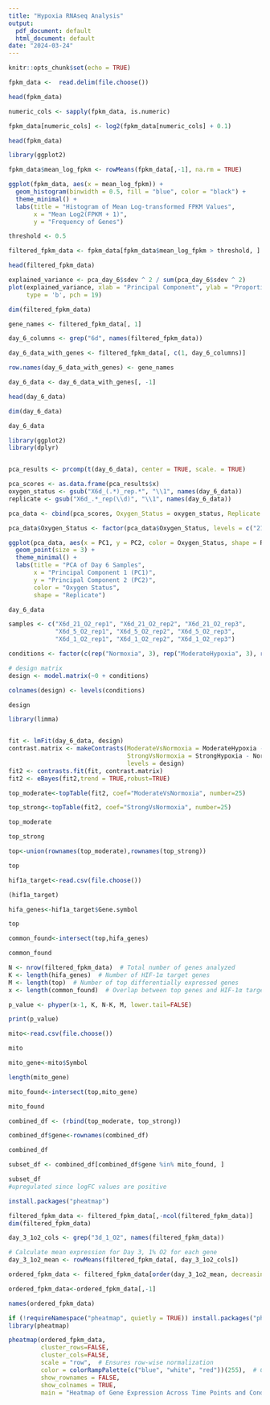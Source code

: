 ---
title: "Hypoxia RNAseq Analysis"
output:
  pdf_document: default
  html_document: default
date: "2024-03-24"
---

```{r setup, include=FALSE}
knitr::opts_chunk$set(echo = TRUE)
```


```{r}
fpkm_data <-  read.delim(file.choose())

```

```{r}
head(fpkm_data)
```
```{r}
numeric_cols <- sapply(fpkm_data, is.numeric)

fpkm_data[numeric_cols] <- log2(fpkm_data[numeric_cols] + 0.1)

```

```{r}
head(fpkm_data)
```
```{r}
library(ggplot2)

```
```{r}

fpkm_data$mean_log_fpkm <- rowMeans(fpkm_data[,-1], na.rm = TRUE)

ggplot(fpkm_data, aes(x = mean_log_fpkm)) +
  geom_histogram(binwidth = 0.5, fill = "blue", color = "black") +
  theme_minimal() +
  labs(title = "Histogram of Mean Log-transformed FPKM Values",
       x = "Mean Log2(FPKM + 1)",
       y = "Frequency of Genes")

```

```{r}
threshold <- 0.5

filtered_fpkm_data <- fpkm_data[fpkm_data$mean_log_fpkm > threshold, ]

head(filtered_fpkm_data)

```



```{r}
explained_variance <- pca_day_6$sdev ^ 2 / sum(pca_day_6$sdev ^ 2)
plot(explained_variance, xlab = "Principal Component", ylab = "Proportion of Variance Explained",
     type = 'b', pch = 19)
```


```{r}
dim(filtered_fpkm_data)
```



```{r}

gene_names <- filtered_fpkm_data[, 1] 

day_6_columns <- grep("6d", names(filtered_fpkm_data))

day_6_data_with_genes <- filtered_fpkm_data[, c(1, day_6_columns)]

row.names(day_6_data_with_genes) <- gene_names

day_6_data <- day_6_data_with_genes[, -1]

head(day_6_data)


```

```{r}
dim(day_6_data)
```



```{r}
day_6_data
```
```{r}
library(ggplot2)
library(dplyr)


pca_results <- prcomp(t(day_6_data), center = TRUE, scale. = TRUE)

pca_scores <- as.data.frame(pca_results$x)
oxygen_status <- gsub("X6d_(.*)_rep.*", "\\1", names(day_6_data))
replicate <- gsub("X6d_.*_rep(\\d)", "\\1", names(day_6_data))

pca_data <- cbind(pca_scores, Oxygen_Status = oxygen_status, Replicate = replicate)

pca_data$Oxygen_Status <- factor(pca_data$Oxygen_Status, levels = c("21_O2", "5_O2", "1_O2"))

ggplot(pca_data, aes(x = PC1, y = PC2, color = Oxygen_Status, shape = Replicate)) +
  geom_point(size = 3) +
  theme_minimal() +
  labs(title = "PCA of Day 6 Samples",
       x = "Principal Component 1 (PC1)",
       y = "Principal Component 2 (PC2)",
       color = "Oxygen Status",
       shape = "Replicate")


```







```{r}
day_6_data
```

```{r}
samples <- c("X6d_21_O2_rep1", "X6d_21_O2_rep2", "X6d_21_O2_rep3", 
             "X6d_5_O2_rep1", "X6d_5_O2_rep2", "X6d_5_O2_rep3", 
             "X6d_1_O2_rep1", "X6d_1_O2_rep2", "X6d_1_O2_rep3")

conditions <- factor(c(rep("Normoxia", 3), rep("ModerateHypoxia", 3), rep("StrongHypoxia", 3)))

# design matrix
design <- model.matrix(~0 + conditions)

colnames(design) <- levels(conditions)

design
```
```{r}
library(limma)


fit <- lmFit(day_6_data, design)
contrast.matrix <- makeContrasts(ModerateVsNormoxia = ModerateHypoxia - Normoxia,
                                 StrongVsNormoxia = StrongHypoxia - Normoxia,
                                 levels = design)
fit2 <- contrasts.fit(fit, contrast.matrix)
fit2 <- eBayes(fit2,trend = TRUE,robust=TRUE)

top_moderate<-topTable(fit2, coef="ModerateVsNormoxia", number=25)

top_strong<-topTable(fit2, coef="StrongVsNormoxia", number=25)
```


```{r}
top_moderate
```
```{r}
top_strong
```
```{r}
top<-union(rownames(top_moderate),rownames(top_strong))
```

```{r}
top
```



```{r}
hif1a_target<-read.csv(file.choose())

```

```{r}
(hif1a_target)


```

```{r}
hifa_genes<-hif1a_target$Gene.symbol
```
```{r}
top
```

```{r}
common_found<-intersect(top,hifa_genes)
```

```{r}
common_found
```

```{r}



N <- nrow(filtered_fpkm_data)  # Total number of genes analyzed
K <- length(hifa_genes)  # Number of HIF-1α target genes
M <- length(top)  # Number of top differentially expressed genes
x <- length(common_found)  # Overlap between top genes and HIF-1α targets

p_value <- phyper(x-1, K, N-K, M, lower.tail=FALSE)

print(p_value)


```
```{r}
mito<-read.csv(file.choose())
```

```{r}
mito
```
```{r}
mito_gene<-mito$Symbol
```

```{r}
length(mito_gene)
```
```{r}
mito_found<-intersect(top,mito_gene)

```

```{r}
mito_found
```
```{r}

combined_df <- (rbind(top_moderate, top_strong))

combined_df$gene<-rownames(combined_df)

```

```{r}
combined_df
```
```{r}
subset_df <- combined_df[combined_df$gene %in% mito_found, ]

```

```{r}
subset_df
#upregulated since logFC values are positive
```
```{r}
install.packages("pheatmap")
```



```{r}
filtered_fpkm_data <- filtered_fpkm_data[,-ncol(filtered_fpkm_data)]
dim(filtered_fpkm_data)
```



```{r}
day_3_1o2_cols <- grep("3d_1_O2", names(filtered_fpkm_data))

# Calculate mean expression for Day 3, 1% O2 for each gene
day_3_1o2_mean <- rowMeans(filtered_fpkm_data[, day_3_1o2_cols])

ordered_fpkm_data <- filtered_fpkm_data[order(day_3_1o2_mean, decreasing = TRUE), ]

```

```{r}
ordered_fpkm_data<-ordered_fpkm_data[,-1]
```

```{r}
names(ordered_fpkm_data)
```


```{r}
if (!requireNamespace("pheatmap", quietly = TRUE)) install.packages("pheatmap")
library(pheatmap)

pheatmap(ordered_fpkm_data,
         cluster_rows=FALSE,
         cluster_cols=FALSE,
         scale = "row",  # Ensures row-wise normalization
         color = colorRampPalette(c("blue", "white", "red"))(255),  # Color gradient from low to high
         show_rownames = FALSE,
         show_colnames = TRUE,
         main = "Heatmap of Gene Expression Across Time Points and Conditions")

```


